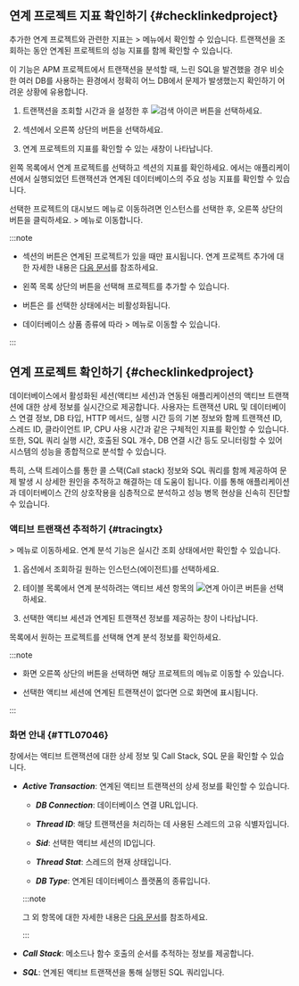 <InDoc product="java,php,python,nodejs,dotnet,golang">

## 연계 프로젝트 지표 확인하기 {#checklinkedproject}

추가한 연계 프로젝트와 관련한 지표는 <Cmdname sid="side_analysis" className="uitext" /> &gt; <Cmdname sid="side_hitmap" className="uitext" /> 메뉴에서 확인할 수 있습니다. 트랜잭션을 조회하는 동안 연계된 프로젝트의 성능 지표를 함께 확인할 수 있습니다.

이 기능은 APM 프로젝트에서 트랜잭션을 분석할 때, 느린 SQL을 발견했을 경우 비슷한 여러 DB를 사용하는 환경에서 정확히 어느 DB에서 문제가 발생했는지 확인하기 어려운 상황에 유용합니다.

<ImgLang img="linked-project-db-hitmap.png" desc="히트맵" />

1. 트랜잭션을 조회할 시간과 <Cmdname sid="application" className="uitext" />을 설정한 후 ![검색 아이콘](/img/ico-btn-search.png) 버튼을 선택하세요.

1. <Cmdname sid="hitmap_transaction" className="uitext" /> 섹션에서 오른쪽 상단의 <Cmdname sid="BTN08519" className="uitext" /> 버튼을 선택하세요.

1. 연계 프로젝트의 지표를 확인할 수 있는 새창이 나타납니다.

    <ImgLang img="linked-project-db-instance-dahboard.png" desc="연계 프로젝트" />

왼쪽 목록에서 연계 프로젝트를 선택하고 <Cmdname sid="TTL08442" className="uitext" /> 섹션의 지표를 확인하세요. <Cmdname sid="TTL08442" className="uitext" />에서는 애플리케이션에서 실행되었던 트랜잭션과 연계된 데이터베이스의 주요 성능 지표를 확인할 수 있습니다.

<ImgLang img="linked-project-db-instance-dahboard-select-instance.png" desc="연계 프로젝트" />

선택한 프로젝트의 대시보드 메뉴로 이동하려면 인스턴스를 선택한 후, 오른쪽 상단의 <Cmdname sid="BTN08444" className="uitext" /> 버튼을 클릭하세요. <Cmdname sid="side_dashboard" className="uitext" /> &gt; <Cmdname sid="side_dbMonitoring" className="uitext" /> 메뉴로 이동합니다.

:::note

* <Cmdname sid="hitmap_transaction" className="uitext" /> 섹션의 <Cmdname sid="BTN08519" className="uitext" /> 버튼은 연계된 프로젝트가 있을 때만 표시됩니다. 연계 프로젝트 추가에 대한 자세한 내용은 [다음 문서](#addlinkproject)를 참조하세요.

* 왼쪽 <Cmdname sid="TTL07151" className="uitext" /> 목록 상단의 <Cmdname sid="add" className="uitext" /> 버튼을 선택해 프로젝트를 추가할 수 있습니다.

* <Cmdname sid="BTN08444" className="uitext" /> 버튼은 <Cmdname sid="all" className="uitext" />를 선택한 상태에서는 비활성화됩니다.

  <ImgLang img="linked-project-db-instance-dahboard-not-allowed-btn.png" desc="인스턴스 대시보드" />

* 데이터베이스 상품 종류에 따라 <Cmdname sid="side_analysis" className="uitext" /> &gt; <Cmdname sid="side_dbTrend" className="uitext" /> 메뉴로 이동할 수 있습니다.

:::

</InDoc>

<InDoc product="postgresql,oracle,oracle-pro,mysql">

## 연계 프로젝트 확인하기 {#checklinkedproject}

데이터베이스에서 활성화된 세션(액티브 세션)과 연동된 애플리케이션의 액티브 트랜잭션에 대한 상세 정보를 실시간으로 제공합니다. 사용자는 트랜잭션 URL 및 데이터베이스 연결 정보, DB 타입, HTTP 메서드, 실행 시간 등의 기본 정보와 함께 트랜잭션 ID, 스레드 ID, 클라이언트 IP, CPU 사용 시간과 같은 구체적인 지표를 확인할 수 있습니다. 또한, SQL 쿼리 실행 시간, 호출된 SQL 개수, DB 연결 시간 등도 모니터링할 수 있어 시스템의 성능을 종합적으로 분석할 수 있습니다.

특히, 스택 트레이스를 통한 콜 스택(Call stack) 정보와 SQL 쿼리를 함께 제공하여 문제 발생 시 상세한 원인을 추적하고 해결하는 데 도움이 됩니다. 이를 통해 애플리케이션과 데이터베이스 간의 상호작용을 심층적으로 분석하고 성능 병목 현상을 신속히 진단할 수 있습니다.

### 액티브 트랜잭션 추적하기 {#tracingtx}

<Cmdname sid="side_dashboard" className="uitext" /> &gt; <Cmdname sid="side_dbMonitoring" className="uitext" /> 메뉴로 이동하세요. 연계 분석 기능은 실시간 조회 상태에서만 확인할 수 있습니다.

<ProdImg img="db-linked-project-instance-monitoring.png" desc="연계 분석" />

1. <Cmdname sid="instance" className="uitext" /> 옵션에서 조회하길 원하는 인스턴스(에이전트)를 선택하세요.

1. <Cmdname sid="active_sessions" className="uitext" /> 테이블 목록에서 연계 분석하려는 액티브 세션 항목의 ![연계 아이콘](/img/ic-correlations.svg) 버튼을 선택하세요.

1. 선택한 액티브 세션과 연계된 트랜잭션 정보를 제공하는 <Cmdname sid="TTL07046" className="uitext" /> 창이 나타납니다.

<Cmdname sid="TTL07151" className="uitext" /> 목록에서 원하는 프로젝트를 선택해 연계 분석 정보를 확인하세요. 

:::note

* 화면 오른쪽 상단의 <Cmdname sid="BTN08404" className="uitext" /> 버튼을 선택하면 해당 프로젝트의 <Cmdname sid="side_appDashboard" className="uitext" /> 메뉴로 이동할 수 있습니다.

* 선택한 액티브 세션에 연계된 트랜잭션이 없다면 <Cmdname sid="no_data" className="uitext" />으로 화면에 표시됩니다.

:::

### <Cmdname sid="TTL07046" /> 화면 안내 {#TTL07046}

<Cmdname sid="TTL07046" className="uitext" /> 창에서는 액티브 트랜잭션에 대한 상세 정보 및 Call Stack, SQL 문을 확인할 수 있습니다.

* ***Active Transaction***: 연계된 액티브 트랜잭션의 상세 정보를 확인할 수 있습니다.

  <ImgLang img="db-linked-project-detail-active-tx.png" desc="Active Transaction" />

  * ***DB Connection***: 데이터베이스 연결 URL입니다.

  * ***Thread ID***: 해당 트랜잭션을 처리하는 데 사용된 스레드의 고유 식별자입니다.

  * ***Sid***: 선택한 액티브 세션의 ID입니다.

  * ***Thread Stat***: 스레드의 현재 상태입니다.

  * ***DB Type***: 연계된 데이터베이스 플랫폼의 종류입니다.

  :::note

  그 외 항목에 대한 자세한 내용은 [다음 문서](java/dashboard-hitmap-trace#anlaysis-trace-record-summary)를 참조하세요.

  :::


* ***Call Stack***: 메소드나 함수 호출의 순서를 추적하는 정보를 제공합니다.

  <ImgLang img="db-linked-project-detail-call-stack.png" desc="Call Stack" />

* ***SQL***: 연계된 액티브 트랜잭션을 통해 실행된 SQL 쿼리입니다.

  <ImgLang img="db-linked-project-detail-sql.png" desc="SQL" />

</InDoc>
